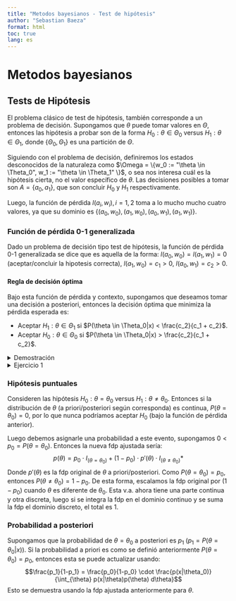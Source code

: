 ```yaml
---
title: "Metodos bayesianos - Test de hipótesis"
author: "Sebastian Baeza"
format: html
toc: true
lang: es
---
```


# Metodos bayesianos

## Tests de Hipótesis

El problema clásico de test de hipótesis, también corresponde a un problema de decisión. Supongamos que $\theta$ puede tomar valores en $\Theta$, entonces las hipótesis a probar son de la forma $H_0: \theta \in \Theta_0$ versus $H_1: \theta \in \Theta_1$, donde $\{ \Theta_0, \Theta_1 \}$ es una partición de $\Theta$.

Siguiendo con el problema de decisión, definiremos los estados desconocidos de la naturaleza como $\Omega = \{w_0 := "\theta \in \Theta_0", w_1 := "\theta \in \Theta_1" \}$, o sea nos interesa cuál es la hipótesis cierta, no el valor específico de $\theta$. Las decisiones posibles a tomar son $A = \{ a_0, a_1 \}$, que son concluir $H_0$ y $H_1$ respectivamente.

Luego, la función de pérdida $l(a_i, w_i), i=1,2$ toma a lo mucho mucho cuatro valores, ya que su dominio es $\{ (a_0, w_0), (a_1, w_0), (a_0, w_1), (a_1, w_1) \}$.

### Función de pérdida 0-1 generalizada

Dado un problema de decisión tipo test de hipótesis, la función de pérdida 0-1 generalizada se dice que es aquella de la forma: $l(a_0, w_0) = l(a_1, w_1) = 0$ (aceptar/concluir la hipotesis correcta), $l(a_1, w_0) = c_1 > 0$, $l(a_0, w_1) = c_2 > 0$.

#### Regla de decisión óptima

Bajo esta función de pérdida y contexto, supongamos que deseamos tomar una decisión a posteriori, entonces la decisión óptima que minimiza la pérdida esperada es:

- Aceptar $H_1: \theta \in \Theta_1$ si $P(\theta \in \Theta_0|x) < \frac{c_2}{c_1 + c_2}$.
- Aceptar $H_0: \theta \in \Theta_0$ si $P(\theta \in \Theta_0|x) > \frac{c_2}{c_1 + c_2}$.

<details>
<summary>Demostración</summary>
Podemos expresar la pérdida esperada como una matriz:
$$(l(a_i, w_i) \cdot P(w_i))_{i=1,2} = \begin{bmatrix} & a_0 & a_1 \\ w_0 & 0 & c_1 \cdot P(\theta \in \Theta_0) \\ w_1 & c_2 \cdot P(\theta \in \Theta_1) & 0 \end{bmatrix}$$
Luego, la pérdida esperada al escoger $a_0$ es la suma de la primera columna: $c_2 \cdot P(\theta \in \Theta_1)$, mientras que la de escoger $a_1$ es la suma de la segunda: $c_1 \cdot P(\theta \in \Theta_0)$. Entonces escogemos la menor pérdida esperada, supongamos que decidimos $a_0: \textup{Concluir } H_0$, entonces es porque $c_2 \cdot P(\theta \in \Theta_1) < c_1 \cdot P(\theta \in \Theta_0) \Rightarrow c_2 \cdot (1 - P(\theta \in \Theta_0)) < c_1 \cdot P(\theta \in \Theta_0) \Rightarrow c_2 < (c_1 + c_2) P(\theta \in \Theta_0)$. Luego, es análogo para demostrar el caso en que se decide $a_1$.
</details>

<details>
<summary>Ejercicio 1</summary> 
Considere la secuencia de variables aleatorias permutables $x_1 , ..., x_n$ , con verosimilitud $N(\theta, \sigma^2)$, con distribución a priori $N(\mu, \tau^2)$ para $\theta$, donde $\sigma^2, \mu, \tau^2$ son conocidos. Interesa testear:<br>
$H_0: \theta \geq \theta_0 $ versus $H_1: \theta < \theta_0$, con $\theta_0$ un valor fijo en $\mathbb{R}$. Encuentre la regla de decisión óptima bajo una función de pérdida 0-1 generalizada.

Se sabe que en un modelo normal-normal como esta, la distribución a posteriori es una $N\left(v^2 \left( \frac{\mu}{\tau^2} + \frac{\sum_{i=1}^n x_i}{\sigma^2} \right), v^2 \right)$, con $v^2 = \left( \frac{1}{\tau^2} + \frac{n}{\sigma^2} \right)^{-1}$.

Luego, se tiene que $P(\theta \geq \theta_0) = P \left( v^{-2}\theta - \left( \frac{\mu}{\tau^2} + \frac{\sum_{i=1}^n x_i}{\sigma^2} \right) \geq v^{-2}\theta_0 - \left( \frac{\mu}{\tau^2} + \frac{\sum_{i=1}^n x_i}{\sigma^2} \right) \right)$<br>
$= 1 - P \left( Z < v^{-2}\theta_0 - \left( \frac{\mu}{\tau^2} + \frac{\sum_{i=1}^n x_i}{\sigma^2} \right) \right)$<br>
Entonces concluimos $H_1$ si $1 - \phi \left( v^{-2}\theta_0 - \left( \frac{\mu}{\tau^2} + \frac{\sum_{i=1}^n x_i}{\sigma^2} \right) \right) < \frac{c_2}{c_1 + c_2}$. (En Rstudio otra opción es usar 1 - pnorm($\theta_0$, $\left( \frac{\mu}{\tau^2} + \frac{\sum_{i=1}^n x_i}{\sigma^2} \right)$, $v$))
</details>

### Hipótesis puntuales

Consideren las hipótesis $H_0: \theta = \theta_0$ versus $H_1: \theta \neq \theta_0$. Entonces si la distribución de $\theta$ (a priori/posteriori según corresponda) es continua, $P(\theta = \theta_0) = 0$, por lo que nunca podríamos aceptar $H_0$ (bajo la función de pérdida anterior).

Luego debemos asignarle una probabilidad a este evento, supongamos $0 < p_0 = P(\theta = \theta_0)$. Entonces la nueva fdp ajustada sería:
$$p(\theta) = p_0 \cdot I_{(\theta = \theta_0)} + (1 - p_0) \cdot p'(\theta) \cdot I_{(\theta \neq \theta_0)} *$$
Donde $p'(\theta)$ es la fdp original de $\theta$ a priori/posteriori. Como $P(\theta = \theta_0) = p_0$, entonces $P(\theta \neq \theta_0) = 1 - p_0$. De esta forma, escalamos la fdp original por $(1 - p_0)$ cuando $\theta$ es diferente de $\theta_0$. Esta v.a. ahora tiene una parte continua y otra discreta, luego si se integra la fdp en el dominio continuo y se suma la fdp el dominio discreto, el total es $1$.

### Probabilidad a posteriori

Supongamos que la probabilidad de $\theta = \theta_0$ a posteriori es $p_1$ ($p_1 = P(\theta = \theta_0|x)$). Si la probabilidad a priori es como se definió anteriormente $P(\theta = \theta_0) = p_0$, entonces esta se puede actualizar usando: 
$$\frac{p_1}{1-p_1} = \frac{p_0}{1-p_0} \cdot \frac{p(x|\theta_0)}{\int_{\theta} p(x|\theta)p(\theta) d\theta}$$
Esto se demuestra usando la fdp ajustada anteriormente para $\theta$.